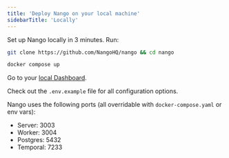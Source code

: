 ```yaml
---
title: 'Deploy Nango on your local machine'
sidebarTitle: 'Locally'
---
```


Set up Nango locally in 3 minutes. Run: 
```bash
git clone https://github.com/NangoHQ/nango && cd nango
```
```bash
docker compose up
```

Go to your [local Dashboard](http://localhost:3003).

Check out the `.env.example` file for all configuration options. 

Nango uses the following ports (all overridable with `docker-compose.yaml` or env vars): 
- Server: 3003
- Worker: 3004
- Postgres: 5432
- Temporal: 7233

